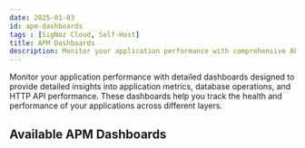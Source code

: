 ```yaml
---
date: 2025-01-03
id: apm-dashboards
tags : [SigNoz Cloud, Self-Host]
title: APM Dashboards
description: Monitor your application performance with comprehensive APM dashboards including metrics, database calls, and HTTP API monitoring for detailed insights.
---
```


Monitor your application performance with detailed dashboards designed to provide detailed insights into application metrics, database operations, and HTTP API performance. These dashboards help you track the health and performance of your applications across different layers.

## Available APM Dashboards

<APMDashboardsListicle />
